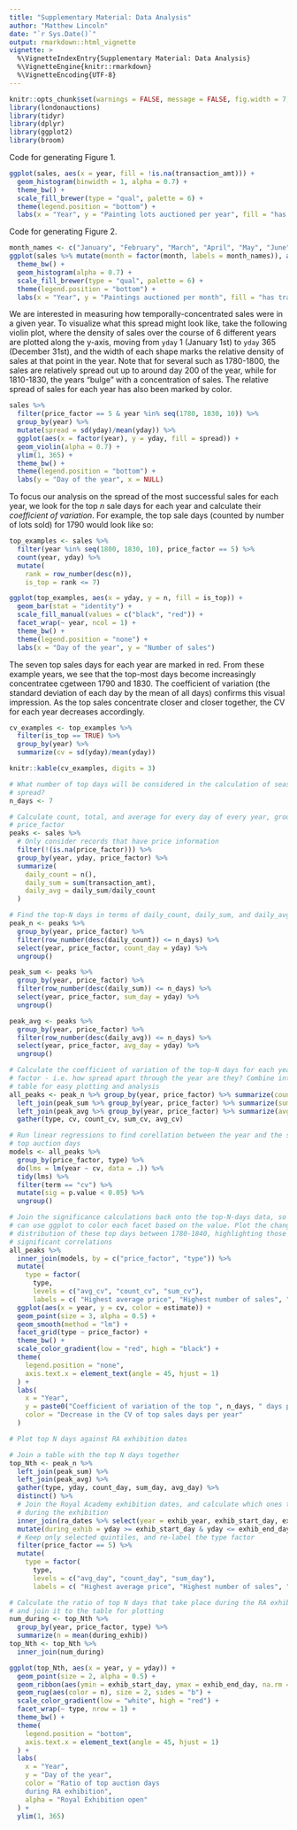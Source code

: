 ```yaml
---
title: "Supplementary Material: Data Analysis"
author: "Matthew Lincoln"
date: "`r Sys.Date()`"
output: rmarkdown::html_vignette
vignette: >
  %\VignetteIndexEntry{Supplementary Material: Data Analysis}
  %\VignetteEngine{knitr::rmarkdown}
  %\VignetteEncoding{UTF-8}
---
```


```r
knitr::opts_chunk$set(warnings = FALSE, message = FALSE, fig.width = 7, fig.height = 5)
library(londonauctions)
library(tidyr)
library(dplyr)
library(ggplot2)
library(broom)
```

Code for generating Figure 1.

```r
ggplot(sales, aes(x = year, fill = !is.na(transaction_amt))) +
  geom_histogram(binwidth = 1, alpha = 0.7) +
  theme_bw() +
  scale_fill_brewer(type = "qual", palette = 6) +
  theme(legend.position = "bottom") +
  labs(x = "Year", y = "Painting lots auctioned per year", fill = "has transaction price?")
```

Code for generating Figure 2.

```r
month_names <- c("January", "February", "March", "April", "May", "June", "July", "August", "September", "October", "November", "December")
ggplot(sales %>% mutate(month = factor(month, labels = month_names)), aes(x = month, fill = !is.na(transaction_amt))) +
  theme_bw() +
  geom_histogram(alpha = 0.7) +
  scale_fill_brewer(type = "qual", palette = 6) +
  theme(legend.position = "bottom") +
  labs(x = "Year", y = "Paintings auctioned per month", fill = "has transaction price?")
```

We are interested in measuring how temporally-concentrated sales were in a given
year. To visualize what this spread might look like, take the following violin
plot, where the density of sales over the course of 6 different years are
plotted along the y-axis, moving from `yday` 1 (January 1st) to `yday` 365
(December 31st), and the width of each shape marks the relative density of sales
at that point in the year. Note that for several such as 1780-1800, the sales
are relatively spread out up to around day 200 of the year, while for 1810-1830,
the years "bulge" with a concentration of sales. The relative spread of sales
for each year has also been marked by color.

```r
sales %>% 
  filter(price_factor == 5 & year %in% seq(1780, 1830, 10)) %>% 
  group_by(year) %>% 
  mutate(spread = sd(yday)/mean(yday)) %>% 
  ggplot(aes(x = factor(year), y = yday, fill = spread)) +
  geom_violin(alpha = 0.7) +
  ylim(1, 365) +
  theme_bw() +
  theme(legend.position = "bottom") +
  labs(y = "Day of the year", x = NULL)
```

To focus our analysis on the spread of the most successful sales for each year,
we look for the top $n$ sale days for each year and calculate their _coefficient
of variation_. For example, the top sale days (counted by number of lots sold)
for 1790 would look like so:

```r
top_examples <- sales %>% 
  filter(year %in% seq(1800, 1830, 10), price_factor == 5) %>% 
  count(year, yday) %>% 
  mutate(
    rank = row_number(desc(n)),
    is_top = rank <= 7)

ggplot(top_examples, aes(x = yday, y = n, fill = is_top)) +
  geom_bar(stat = "identity") +
  scale_fill_manual(values = c("black", "red")) +
  facet_wrap(~ year, ncol = 1) +
  theme_bw() +
  theme(legend.position = "none") +
  labs(x = "Day of the year", y = "Number of sales")
```

The seven top sales days for each year are marked in red. From these example
years, we see that the top-most days become increasingly concentratee cgetween
1790 and 1830. The coefficient of variation (the standard deviation of each day
by the mean of all days) confirms this visual impression. As the top sales
concentrate closer and closer together, the CV for each year decreases
accordingly.

```r
cv_examples <- top_examples %>% 
  filter(is_top == TRUE) %>% 
  group_by(year) %>% 
  summarize(cv = sd(yday)/mean(yday))

knitr::kable(cv_examples, digits = 3)
```



```r
# What number of top days will be considered in the calculation of seasonal
# spread?
n_days <- 7

# Calculate count, total, and average for every day of every year, grouped by
# price_factor
peaks <- sales %>%
  # Only consider records that have price information
  filter(!(is.na(price_factor))) %>%
  group_by(year, yday, price_factor) %>%
  summarize(
    daily_count = n(),
    daily_sum = sum(transaction_amt),
    daily_avg = daily_sum/daily_count
  )

# Find the top-N days in terms of daily_count, daily_sum, and daily_avg
peak_n <- peaks %>%
  group_by(year, price_factor) %>%
  filter(row_number(desc(daily_count)) <= n_days) %>%
  select(year, price_factor, count_day = yday) %>% 
  ungroup()

peak_sum <- peaks %>%
  group_by(year, price_factor) %>%
  filter(row_number(desc(daily_sum)) <= n_days) %>%
  select(year, price_factor, sum_day = yday) %>% 
  ungroup()

peak_avg <- peaks %>%
  group_by(year, price_factor) %>%
  filter(row_number(desc(daily_avg)) <= n_days) %>%
  select(year, price_factor, avg_day = yday) %>% 
  ungroup()
```



```r
# Calculate the coefficient of variation of the top-N days for each year and price
# factor - i.e. how spread apart through the year are they? Combine into one
# table for easy plotting and analysis
all_peaks <- peak_n %>% group_by(year, price_factor) %>% summarize(count_cv = sd(count_day)/mean(count_day)) %>%
  left_join(peak_sum %>% group_by(year, price_factor) %>% summarize(sum_cv = sd(sum_day)/mean(sum_day)), by = c("year", "price_factor")) %>%
  left_join(peak_avg %>% group_by(year, price_factor) %>% summarize(avg_cv = sd(avg_day)/mean(avg_day)), by = c("year", "price_factor")) %>%
  gather(type, cv, count_cv, sum_cv, avg_cv)

# Run linear regressions to find corellation between the year and the spread of
# top auction days
models <- all_peaks %>%
  group_by(price_factor, type) %>%
  do(lms = lm(year ~ cv, data = .)) %>%
  tidy(lms) %>%
  filter(term == "cv") %>% 
  mutate(sig = p.value < 0.05) %>% 
  ungroup()

# Join the significance calculations back onto the top-N-days data, so that we
# can use ggplot to color each facet based on the value. Plot the change in
# distribution of these top days between 1780-1840, highlighting those with
# significant correlations
all_peaks %>%
  inner_join(models, by = c("price_factor", "type")) %>%
  mutate(
    type = factor(
      type,
      levels = c("avg_cv", "count_cv", "sum_cv"),
      labels = c( "Highest average price", "Highest number of sales", "Higest total revenue"))) %>%
  ggplot(aes(x = year, y = cv, color = estimate)) +
  geom_point(size = 3, alpha = 0.5) +
  geom_smooth(method = "lm") +
  facet_grid(type ~ price_factor) +
  theme_bw() +
  scale_color_gradient(low = "red", high = "black") +
  theme(
    legend.position = "none",
    axis.text.x = element_text(angle = 45, hjust = 1)
  ) +
  labs(
    x = "Year",
    y = paste0("Coefficient of variation of the top ", n_days, " days per year"),
    color = "Decrease in the CV of top sales days per year"
  )
```

```r

# Plot top N days against RA exhibition dates

# Join a table with the top N days together
top_Nth <- peak_n %>%
  left_join(peak_sum) %>%
  left_join(peak_avg) %>%
  gather(type, yday, count_day, sum_day, avg_day) %>%
  distinct() %>%
  # Join the Royal Academy exhibition dates, and calculate which ones take place
  # during the exhibition
  inner_join(ra_dates %>% select(year = exhib_year, exhib_start_day, exhib_end_day)) %>%
  mutate(during_exhib = yday >= exhib_start_day & yday <= exhib_end_day) %>%
  # Keep only selected quintiles, and re-label the type factor
  filter(price_factor == 5) %>%
  mutate(
    type = factor(
      type,
      levels = c("avg_day", "count_day", "sum_day"),
      labels = c( "Highest average price", "Highest number of sales", "Higest total revenue")))

# Calculate the ratio of top N days that take place during the RA exhibition,
# and join it to the table for plotting
num_during <- top_Nth %>%
  group_by(year, price_factor, type) %>%
  summarize(n = mean(during_exhib))
top_Nth <- top_Nth %>%
  inner_join(num_during)

ggplot(top_Nth, aes(x = year, y = yday)) +
  geom_point(size = 2, alpha = 0.5) +
  geom_ribbon(aes(ymin = exhib_start_day, ymax = exhib_end_day, na.rm = TRUE), alpha = 0.5) +
  geom_rug(aes(color = n), size = 2, sides = "b") +
  scale_color_gradient(low = "white", high = "red") +
  facet_wrap(~ type, nrow = 1) +
  theme_bw() +
  theme(
    legend.position = "bottom",
    axis.text.x = element_text(angle = 45, hjust = 1)
  ) +
  labs(
    x = "Year",
    y = "Day of the year",
    color = "Ratio of top auction days
    during RA exhibition",
    alpha = "Royal Exhibition open"
  ) +
  ylim(1, 365)
```
